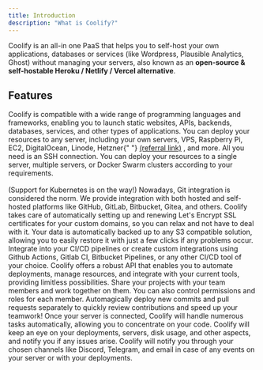 ```yaml
---
title: Introduction
description: "What is Coolify?"
---
```


Coolify is an all-in one PaaS that helps you to self-host your own applications, databases or services (like Wordpress, Plausible Analytics, Ghost) without managing your servers, also known as an **open-source & self-hostable Heroku / Netlify / Vercel alternative**.

## Features

<CardGroup cols={2}>
  <Card title="Any Language" icon="code">
    Coolify is compatible with a wide range of programming languages and
    frameworks, enabling you to launch static websites, APIs, backends,
    databases, services, and other types of applications.
  </Card>
  <Card title="Any Server" icon="server">
    You can deploy your resources to any server, including your own servers,
    VPS, Raspberry Pi, EC2, DigitalOcean, Linode, Hetzner{" "}
    <a class="underline" href="https://coolify.io/hetzner" target="_blank">(referral link)</a>
    , and more. All you need is an SSH connection.
  </Card>
  <Card title="Any Use Case" icon="screwdriver-wrench">
    You can deploy your resources to a single server, multiple servers, or
    Docker Swarm clusters according to your requirements.
    <br />
    <br />
    (Support for Kubernetes is on the way!)
  </Card>
  <Card title="Push to Deploy" icon="git">
    Nowadays, Git integration is considered the norm. We provide integration
    with both hosted and self-hosted platforms like GitHub, GitLab, Bitbucket,
    Gitea, and others.
  </Card>
  <Card title="Free SSL Certificates" icon="lock">
    Coolify takes care of automatically setting up and renewing Let's Encrypt
    SSL certificates for your custom domains, so you can relax and not have to
    deal with it.
  </Card>
  <Card title="Automatic DB Backups" icon="database">
    Your data is automatically backed up to any S3 compatible solution, allowing
    you to easily restore it with just a few clicks if any problems occur.
  </Card>
  <Card title="Webhooks" icon="webhook">
    Integrate into your CI/CD pipelines or create custom integrations using
    Github Actions, Gitlab CI, Bitbucket Pipelines, or any other CI/CD tool of
    your choice.
  </Card>
  <Card title="Powerful API" icon="square-code">
    Coolify offers a robust API that enables you to automate deployments, manage
    resources, and integrate with your current tools, providing limitless
    possibilities.
  </Card>
  <Card title="Collaborative" icon="people">
    Share your projects with your team members and work together on them. You
    can also control permissions and roles for each member.
  </Card>
  <Card title="Pull Request Deployments" icon="rocket">
    Automagically deploy new commits and pull requests separately to quickly
    review contributions and speed up your teamwork!
  </Card>
  <Card title="Server Automations" icon="robot">
    Once your server is connected, Coolify will handle numerous tasks
    automatically, allowing you to concentrate on your code.
  </Card>
  <Card title="Monitoring" icon="monitoring">
    Coolify will keep an eye on your deployments, servers, disk usage, and other
    aspects, and notify you if any issues arise.
  </Card>
  <Card title="Notifications" icon="lol">
    Coolify will notify you through your chosen channels like Discord, Telegram,
    and email in case of any events on your server or with your deployments.
  </Card>
</CardGroup>
